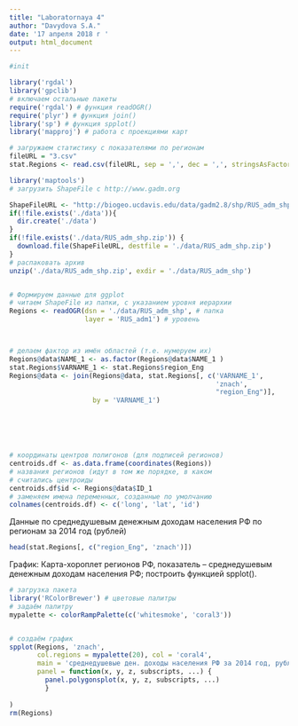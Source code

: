 ```yaml
---
title: "Laboratornaya 4"
author: "Davydova S.A."
date: '17 апреля 2018 г '
output: html_document
---
```


```r
#init

library('rgdal')
library('gpclib')
# включаем остальные пакеты
require('rgdal') # функция readOGR()
require('plyr') # функция join()
library('sp') # функция spplot()
library('mapproj') # работа с проекциями карт

```

```r
# загружаем статистику с показателями по регионам
fileURL = "3.csv"
stat.Regions <- read.csv(fileURL, sep = ',', dec = ',', stringsAsFactors = F, encoding = 'UTF-8')

library('maptools')
# загрузить ShapeFile с http://www.gadm.org

ShapeFileURL <- "http://biogeo.ucdavis.edu/data/gadm2.8/shp/RUS_adm_shp.zip"
if(!file.exists('./data')){
  dir.create('./data')
}
if(!file.exists('./data/RUS_adm_shp.zip')) {
  download.file(ShapeFileURL, destfile = './data/RUS_adm_shp.zip')
}
# распаковать архив
unzip('./data/RUS_adm_shp.zip', exdir = './data/RUS_adm_shp')


# Формируем данные для ggplot
# читаем ShapeFile из папки, с указанием уровня иерархии
Regions <- readOGR(dsn = './data/RUS_adm_shp', # папка
                   layer = 'RUS_adm1') # уровень



# делаем фактор из имён областей (т.е. нумеруем их)
Regions@data$NAME_1 <- as.factor(Regions@data$NAME_1 )
stat.Regions$VARNAME_1 <- stat.Regions$region_Eng
Regions@data <- join(Regions@data, stat.Regions[, c('VARNAME_1',
                                                    'znach',
                                                    "region_Eng")],
                     by = 'VARNAME_1')






# координаты центров полигонов (для подписей регионов)
centroids.df <- as.data.frame(coordinates(Regions))
# названия регионов (идут в том же порядке, в каком
# считались центроиды
centroids.df$id <- Regions@data$ID_1
# заменяем имена переменных, созданные по умолчанию
colnames(centroids.df) <- c('long', 'lat', 'id')

```

Данные по среднедушевым денежным доходам населения РФ по регионам за 2014 год (рублей)

```r
head(stat.Regions[, c("region_Eng", 'znach')])

```


График: Карта-хороплет регионов РФ, показатель – среднедушевым денежным доходам населения РФ; построить функцией spplot(). 

```r

# загрузка пакета
library('RColorBrewer') # цветовые палитры
# задаём палитру
mypalette <- colorRampPalette(c('whitesmoke', 'coral3'))


# создаём график
spplot(Regions, 'znach',
       col.regions = mypalette(20), col = 'coral4', 
       main = 'среднедушевые ден. доходы населения РФ за 2014 год, рублей',
       panel = function(x, y, z, subscripts, ...) {
         panel.polygonsplot(x, y, z, subscripts, ...)
         }
       
)
rm(Regions)

```
